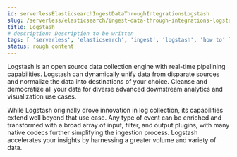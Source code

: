 ```yaml
---
id: serverlessElasticsearchIngestDataThroughIntegrationsLogstash
slug: /serverless/elasticsearch/ingest-data-through-integrations-logstash
title: Logstash
# description: Description to be written
tags: [ 'serverless', 'elasticsearch', 'ingest', 'logstash', 'how to' ]
status: rough content
---
```



<RoughContent />

Logstash is an open source data collection engine with real-time pipelining capabilities. Logstash can dynamically
unify data from disparate sources and normalize the data into destinations of your choice. Cleanse and democratize all
your data for diverse advanced downstream analytics and visualization use cases.

While Logstash originally drove innovation in log collection, its capabilities extend well beyond that use case. Any
type of event can be enriched and transformed with a broad array of input, filter, and output plugins, with many
native codecs further simplifying the ingestion process. Logstash accelerates your insights by harnessing a greater
volume and variety of data.
